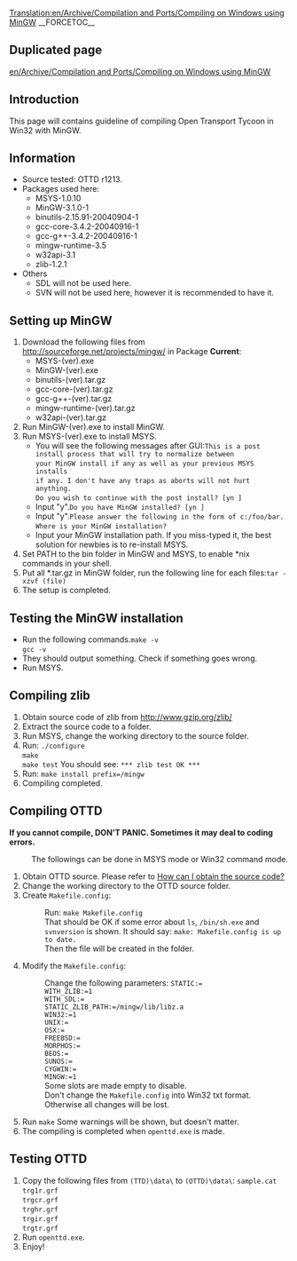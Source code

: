 [[Translation:en/Archive/Compilation and Ports/Compiling on Windows using MinGW]]
__FORCETOC__

==Duplicated page==
[[en/Archive/Compilation and Ports/Compiling on Windows using MinGW]]

==Introduction==
This page will contains guideline of compiling Open Transport Tycoon in Win32 with MinGW.

==Information==
* Source tested: OTTD r1213.
* Packages used here:
** MSYS-1.0.10
** MinGW-3.1.0-1
** binutils-2.15.91-20040904-1
** gcc-core-3.4.2-20040916-1
** gcc-g++-3.4.2-20040916-1
** mingw-runtime-3.5
** w32api-3.1
** zlib-1.2.1
* Others
** SDL will not be used here.
** SVN will not be used here, however it is recommended to have it.

==Setting up MinGW==
# Download the following files from http://sourceforge.net/projects/mingw/ in Package '''Current''':
#* MSYS-(ver).exe
#* MinGW-(ver).exe
#* binutils-(ver).tar.gz
#* gcc-core-(ver).tar.gz
#* gcc-g++-(ver).tar.gz
#* mingw-runtime-(ver).tar.gz
#* w32api-(ver).tar.gz
# Run MinGW-(ver).exe to install MinGW.
# Run MSYS-(ver).exe to install MSYS.
#* You will see the following messages after GUI:<box><code>This is a post install process that will try to normalize between<br>your MinGW install if any as well as your previous MSYS installs<br>if any.  I don't have any traps as aborts will not hurt anything.<br>Do you wish to continue with the post install? [yn ]</code></box>
#* Input "y".<box><code>Do you have MinGW installed? [yn ]</code></box>
#* Input "y".<box><code>Please answer the following in the form of c:/foo/bar.<br>Where is your MinGW installation?</code></box>
#* Input your MinGW installation path.  If you miss-typed it, the best solution for newbies is to re-install MSYS.
# Set PATH to the bin folder in MinGW and MSYS, to enable *nix commands in your shell.
# Put all *.tar.gz in MinGW folder, run the following line for each files:<box><code>tar -xzvf (file)</code></box>
# The setup is completed.

==Testing the MinGW installation==
* Run the following commands.<box><code>make -v<br>gcc -v</code></box>
* They should output something.  Check if something goes wrong.
* Run MSYS.

==Compiling zlib==
# Obtain source code of zlib from http://www.gzip.org/zlib/
# Extract the source code to a folder.
# Run MSYS, change the working directory to the source folder.
# Run: <box><code>./configure<br>make<br>make test</code></box> You should see: <box><code>*** zlib test OK ***</code></box>
# Run: <box><code>make install prefix=/mingw</code></box>
# Compiling completed.

==Compiling OTTD==
'''If you cannot compile, DON'T PANIC.  Sometimes it may deal to coding errors.'''
: The followings can be done in MSYS mode or Win32 command mode.
# Obtain OTTD source.  Please refer to [[en/Development/FAQ development#how-can-i-obtain-the-source-code|How can I obtain the source code?]]
# Change the working directory to the OTTD source folder.
# Create <code>Makefile.config</code>:
#: Run: <box><code>make Makefile.config</code></box>
#: That should be OK if some error about <code>ls</code>, <code>/bin/sh.exe</code> and <code>svnversion</code> is shown.  It should say: <box><code>make: Makefile.config is up to date.</code></box>
#: Then the file will be created in the folder.
# Modify the <code>Makefile.config</code>:
#: Change the following parameters: <box><code>STATIC:=<br>WITH_ZLIB:=1<br>WITH_SDL:=<br>STATIC_ZLIB_PATH:=/mingw/lib/libz.a<br>WIN32:=1<br>UNIX:=<br>OSX:=<br>FREEBSD:=<br>MORPHOS:=<br>BEOS:=<br>SUNOS:=<br>CYGWIN:=<br>MINGW:=1</code></box>
#: Some slots are made empty to disable.
#: Don't change the <code>Makefile.config</code> into Win32 txt format.  Otherwise all changes will be lost.
# Run <box><code>make</code></box> Some warnings will be shown, but doesn't matter.
# The compiling is completed when <code>openttd.exe</code> is made.

==Testing OTTD==
# Copy the following files from <code>(TTD)\data\</code> to <code>(OTTD)\data\</code>: <box><code>sample.cat<br>trg1r.grf<br>trgcr.grf<br>trghr.grf<br>trgir.grf<br>trgtr.grf</code></box>
# Run <code>openttd.exe</code>.
# Enjoy!